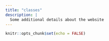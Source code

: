 ```yaml
---
title: "classes"
description: |
  Some additional details about the website
---
```


```r
knitr::opts_chunk$set(echo = FALSE)
```

